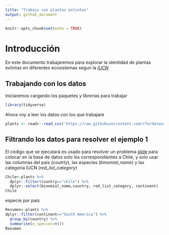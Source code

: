 ```yaml
---
title: "Trabajo con plantas extintas"
output: github_document
---
```


```r
knitr::opts_chunk$set(echo = TRUE)
```

# Introducción

En este documento trabajaremos para explorar la identidad de plantas extintas en diferentes ecosistemas segun la [*IUCN*](https://www.iucnredlist.org/)

## Trabajando con los datos

Iniciaremos cargando los paquetes y librerias para trabajar

```r
library(tidyverse)
```

Ahora voy a leer los datos con los que trabajare

```r
plants <- readr::read_csv('https://raw.githubusercontent.com/rfordatascience/tidytuesday/master/data/2020/2020-08-18/plants.csv')
```

## Filtrando los datos para resolver el ejemplo 1

El código que se ejecutará es usado para resolver un problema
[slide](https://rstudio.com/wp-content/uploads/2015/03/rmarkdown-spanish.pdf) 
para colocar en la base de datos solo los correspondientes a Chile, y solo usar las columnas del pais (*coutrty*), las especies (*binomial_name*) y las categoria IUCN (*red_list_category*)

```r
Chile<-plants %>%
  dplyr::filter(country=="chile") %>% 
  dplyr::select(binomial_name,country, red_list_category, continent)
Chile
```

especie por país

```r
Resumen<-plants %>%   
dplyr::filter(continent=="South America") %>% 
  group_by(country) %>% 
  summarise(n_species=n())
Resumen


```

